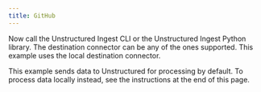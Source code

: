```yaml
---
title: GitHub
---
```



<SharedContentGitHub/>

Now call the Unstructured Ingest CLI or the Unstructured Ingest Python library. The destination connector can be any of the ones supported. This example uses the local destination connector.

This example sends data to Unstructured for processing by default. To process data locally instead, see the instructions at the end of this page.


<CodeGroup>
  <GitHubSh />
  <GitHubPyV2 />
</CodeGroup>


<SharedPartitionByAPIOSS/>